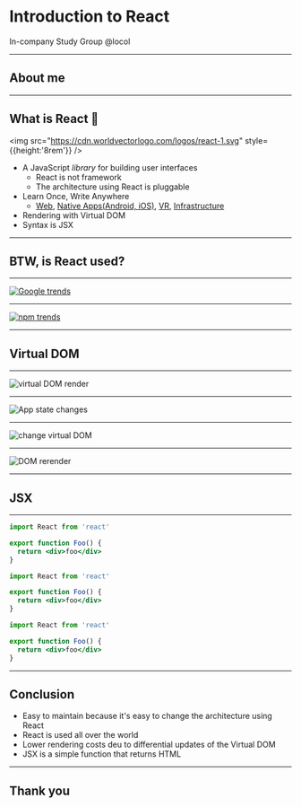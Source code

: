 
<Head>
  <Meta title="Introduction to React" url="https://introduction-to-react-green.vercel.app" description="Introduction to React" />
</Head>

# Introduction to React

In-company Study Group @locol

---

## About me

<Bio />

---

## What is React :book:

<img src="https://cdn.worldvectorlogo.com/logos/react-1.svg" style={{height:'8rem'}} />

- A JavaScript <em>library</em> for building user interfaces
  - React is not framework
  - The architecture using React is pluggable
- Learn Once, Write Anywhere
  - [Web](https://reactjs.org/), [Native Apps(Android, iOS)](https://reactnative.dev/), [VR](https://facebook.github.io/react-360/), [Infrastructure](https://adaptjs.org/)
- Rendering with Virtual DOM
- Syntax is JSX

---

## BTW, is React used?

---

<a href="https://trends.google.com/trends/explore?q=React,Vue,%2Fg%2F11c6w0ddw9,Svelte" target="_blank" rel="noopener">
  <img src="./assets/google-trends.png" alt="Google trends" />
</a>

---

<a href="https://www.npmtrends.com/react-vs-vue-vs-@angular/core-vs-svelte" target="_blank" rel="noopener">
  <img src="./assets/npm-trends.png" alt="npm trends" />
</a>

---

## Virtual DOM

---

<img src="https://docs.google.com/drawings/d/e/2PACX-1vQli83IcKv4Buj-BQBRw1d-EorjoQ3c16cOgGig1PNUVZ2zoSTXDgV71ZFEbVRPcrZcgQhVMHCHcmJF/pub?w=960&h=720" alt="virtual DOM render" />

---

<img src="https://docs.google.com/drawings/d/e/2PACX-1vSwNSJLQ1BFaZjRxA2jlXBD850ppwAGebtM-y8MfiVCwCpppy8_p5Rykh2EfhwbUuoY6Ri-XpNbCEzg/pub?w=960&h=720" alt="App state changes" />

---

<img src="https://docs.google.com/drawings/d/e/2PACX-1vTNvXEm24gHaLf_mEccEsTRF8C95PviPU-UpLtslm708IyDvauInOPqcLy2AgOf2xOycGBVAOlsCONv/pub?w=960&h=720" alt="change virtual DOM" />

---

<img src="https://docs.google.com/drawings/d/e/2PACX-1vRQzaHy0yjG-V8jr-enzJR0lzpTl8e8qVNXJeWGTCJ_-AxTVvnSxiHjBRf2X9BRFHK3uV2jMNArSNGU/pub?w=960&h=720" alt="DOM rerender" />

---

## JSX

---

<CodeSurferLayout>

```jsx subtitle="JSX is very simple"
import React from 'react'

export function Foo() {
  return <div>foo</div>
}
```

```jsx 3 subtitle="This is Foo Component, but Foo is just a function"
import React from 'react'

export function Foo() {
  return <div>foo</div>
}
```

```jsx 4 subtitle="just return html"
import React from 'react'

export function Foo() {
  return <div>foo</div>
}
```

</CodeSurferLayout>

---

## Conclusion

- Easy to maintain because it's easy to change the architecture using React
- React is used all over the world
- Lower rendering costs deu to differential updates of the Virtual DOM
- JSX is a simple function that returns HTML

---

## Thank you

